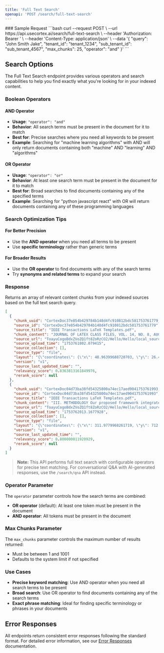 ```yaml
---
title: 'Full Text Search'
openapi: 'POST /search/full-text-search'
---
```



<Panel>
  <TableOfContents />
</Panel>
<TryIt />
### Sample Request
```bash
curl --request POST \
  --url https://api.usecortex.ai/search/full-text-search \
  --header 'Authorization: Bearer <token>' \
  --header 'Content-Type: application/json' \
  --data '{
  "query": "John Smith Jake",
  "tenant_id": "tenant_1234",
  "sub_tenant_id": "sub_tenant_4567",
  "max_chunks": 25,
  "operator": "and"
}'
  ```


## Search Options

The Full Text Search endpoint provides various operators and search capabilities to help you find exactly what you're looking for in your indexed content.

### Boolean Operators

#### AND Operator
- **Usage**: `"operator": "and"`
- **Behavior**: All search terms must be present in the document for it to match
- **Best for**: Precise searches where you need all keywords to be present
- **Example**: Searching for "machine learning algorithms" with AND will only return documents containing both "machine" AND "learning" AND "algorithms"

#### OR Operator  
- **Usage**: `"operator": "or"`
- **Behavior**: At least one search term must be present in the document for it to match
- **Best for**: Broad searches to find documents containing any of the specified terms
- **Example**: Searching for "python javascript react" with OR will return documents containing any of these programming languages

### Search Optimization Tips

#### For Better Precision
- Use the **AND operator** when you need all terms to be present
- Use **specific terminology** rather than generic terms

#### For Broader Results
- Use the **OR operator** to find documents with any of the search terms
- Try **synonyms and related terms** to expand your search


### Response
Returns an array of relevant content chunks from your indexed sources based on the full text search query.

```json
[
  {
    "chunk_uuid": "CortexDoc37e854b429784b148d4fc910812bdc581753761779_20_v1",
    "source_id": "CortexDoc37e854b429784b148d4fc910812bdc581753761779",
    "source_title": "IEEE Transactions LaTeX Templates.pdf",
    "chunk_content": "JOURNAL OF LATEX CLASS FILES, VOL. 14, NO. 8, AUGUST 2015 12 Fig. 10: Comparison of models with 4bit precision on Medical QA dataset...",
    "source_url": "ToayuCogoBdxZVoZQ1ft8ZoRzCO2/Hello/Hello/local_source/CortexDoc37e854b429784b148d4fc910812bdc581753761779",
    "source_upload_time": "1753761802.079415",
    "source_collection": [],
    "source_type": "file",
    "layout": "{\"coordinates\": {\"x\": 48.96399688720703, \"y\": 26.49277114868164, \"width\": 514.0717697143555, \"height\": 721.1119651794434}, \"page\": 12}",
    "version": "v1",
    "source_last_updated_time": "",
    "relevancy_score": 0.8363813161849976,
    "rerank_score": null
  },
  {
    "chunk_uuid": "CortexDoc04d73ba38fd54325800a74ec17aed9041753761993_4_v1",
    "source_id": "CortexDoc04d73ba38fd54325800a74ec17aed9041753761993",
    "source_title": "IEEE Transactions LaTeX Templates.pdf",
    "chunk_content": "III. METHODOLOGY Our proposed framework integrates federated learning (FL) with blockchain technology to fine-tune Large Language Mod-",
    "source_url": "ToayuCogoBdxZVoZQ1ft8ZoRzCO2/Hello/Hello/local_source/CortexDoc04d73ba38fd54325800a74ec17aed9041753761993",
    "source_upload_time": "1753762013.1677928",
    "source_collection": [],
    "source_type": "file",
    "layout": "{\"coordinates\": {\"x\": 311.9779968261719, \"y\": 712.3123168945312, \"width\": 251.05746459960938, \"height\": 35.72357177734375}, \"page\": 2}",
    "version": "v1",
    "source_last_updated_time": "",
    "relevancy_score": 0.800000011920929,
    "rerank_score": null
  }
]
```

> **Note:** This API performs full text search with configurable operators for precise text matching. For conversational Q&A with AI-generated responses, use the `/search/qna` API instead.

### Operator Parameter
The `operator` parameter controls how the search terms are combined:

- **OR operator** (default): At least one token must be present in the document
- **AND operator**: All tokens must be present in the document

### Max Chunks Parameter
The `max_chunks` parameter controls the maximum number of results returned:
- Must be between 1 and 1001
- Defaults to the system limit if not specified

### Use Cases
- **Precise keyword matching**: Use AND operator when you need all search terms to be present
- **Broad search**: Use OR operator to find documents containing any of the search terms
- **Exact phrase matching**: Ideal for finding specific terminology or phrases in your documents 
## Error Responses

All endpoints return consistent error responses following the standard format. For detailed error information, see our [Error Responses](/api-reference/error-responses) documentation.

